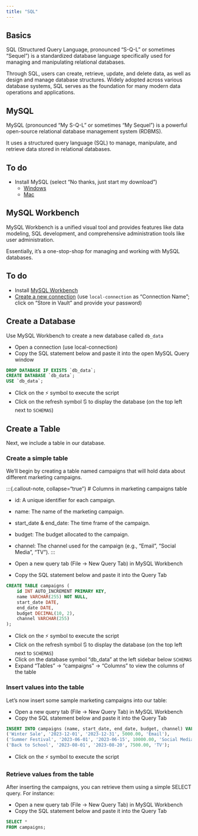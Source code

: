 ```yaml
---
title: "SQL"
---
```


## Basics

SQL (Structured Query Language, pronounced "S-Q-L" or sometimes "Sequel") is a standardized database language specifically used for managing and manipulating relational databases. 

Through SQL, users can create, retrieve, update, and delete data, as well as design and manage database structures. Widely adopted across various database systems, SQL serves as the foundation for many modern data operations and applications.


## MySQL

MySQL (pronounced "My S-Q-L" or sometimes "My Sequel") is a powerful open-source relational database management system (RDBMS). 

It uses a structured query language (SQL) to manage, manipulate, and retrieve data stored in relational databases.


::: {.callout-warning}
## To do

- Install MySQL (select "No thanks, just start my download")
  - [Windows](https://dev.mysql.com/downloads/installer/)
  - [Mac](https://dev.mysql.com/downloads/mysql/)
:::


## MySQL Workbench

MySQL Workbench is a unified visual tool and provides features like data modeling, SQL development, and comprehensive administration tools like user administration. 

Essentially, it's a one-stop-shop for managing and working with MySQL databases.

::: {.callout-warning}
## To do

- Install [MySQL Workbench](https://dev.mysql.com/downloads/workbench/)
- [Create a new connection](https://dev.mysql.com/doc/workbench/en/wb-mysql-connections-new.html) (use `local-connection` as "Connection Name"; click on "Store in Vault" and provide your password)
:::

## Create a Database

Use MySQL Workbench to create a new database called `db_data`

- Open a connection (use local-connection)
- Copy the SQL statement below and paste it into the open MySQL Query window

```sql
DROP DATABASE IF EXISTS `db_data`;
CREATE DATABASE `db_data`; 
USE `db_data`;
```

- Click on the ⚡ symbol to execute the script
- Click on the refresh symbol 🔃 to display the database (on the top left next to `SCHEMAS`)


## Create a Table

Next, we include a table in our database.

### Create a simple table

We'll begin by creating a table named campaigns that will hold data about different marketing campaigns. 

:::{.callout-note, collapse="true"}
# Columns in marketing campaigns table

- id: A unique identifier for each campaign.
- name: The name of the marketing campaign.
- start_date & end_date: The time frame of the campaign.
- budget: The budget allocated to the campaign.
- channel: The channel used for the campaign (e.g., "Email", "Social Media", "TV").
:::


- Open a new query tab (File -> New Query Tab) in MySQL Workbench
- Copy the SQL statement below and paste it into the Query Tab

```sql
CREATE TABLE campaigns (
    id INT AUTO_INCREMENT PRIMARY KEY,
    name VARCHAR(255) NOT NULL,
    start_date DATE,
    end_date DATE,
    budget DECIMAL(10, 2),
    channel VARCHAR(255)
);
```

- Click on the ⚡ symbol to execute the script
- Click on the refresh symbol 🔃 to display the database (on the top left next to `SCHEMAS`)
- Click on the database symbol "db_data" at the left sidebar below `SCHEMAS`
- Expand "Tables" -> "campaigns" -> "Columns" to view the columns of the table


### Insert values into the table

Let's now insert some sample marketing campaigns into our table:

- Open a new query tab (File -> New Query Tab) in MySQL Workbench
- Copy the SQL statement below and paste it into the Query Tab

```sql
INSERT INTO campaigns (name, start_date, end_date, budget, channel) VALUES
('Winter Sale', '2023-12-01', '2023-12-31', 5000.00, 'Email'),
('Summer Festival', '2023-06-01', '2023-06-15', 10000.00, 'Social Media'),
('Back to School', '2023-08-01', '2023-08-20', 7500.00, 'TV');
```

- Click on the ⚡ symbol to execute the script

### Retrieve values from the table

After inserting the campaigns, you can retrieve them using a simple SELECT query. For instance:

- Open a new query tab (File -> New Query Tab) in MySQL Workbench
- Copy the SQL statement below and paste it into the Query Tab

```sql
SELECT * 
FROM campaigns;
```



